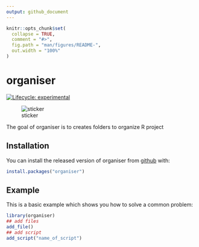 ```yaml
---
output: github_document
---
```


<!-- README.md is generated from README.Rmd. Please edit that file -->

```r
knitr::opts_chunk$set(
  collapse = TRUE,
  comment = "#>",
  fig.path = "man/figures/README-",
  out.width = "100%"
)
```
# organiser

<!-- badges: start -->


[![Lifecycle: experimental](inst/figures/lifecycle-experimental-orange.svg)](https://www.tidyverse.org/lifecycle/#experimental)
<!-- badges: end -->

![sticker](inst/figures/organiseR.png)

The goal of organiser is to creates folders to organize R project

## Installation

You can install the released version of organiser from [github](https://CRAN.R-project.org) with:

``` r
install.packages("organiser")
```

## Example

This is a basic example which shows you how to solve a common problem:

```r
library(organiser)
## add files
add_file()
## add script
add_script("name_of_script")
```

